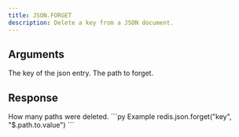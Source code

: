 ```yaml
---
title: JSON.FORGET
description: Delete a key from a JSON document.
---
```


## Arguments

<ParamField body="key" type="str" required>
    The key of the json entry.
</ParamField>
<ParamField body="path" type="str" default="$">
    The path to forget.
</ParamField>


## Response

<ResponseField type="int" required>
  How many paths were deleted.
</ResponseField>

<RequestExample>
```py Example
redis.json.forget("key", "$.path.to.value")
```
</RequestExample>
